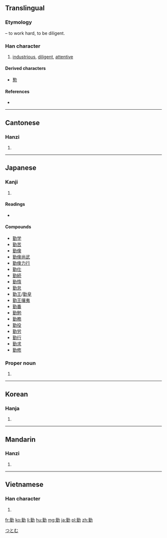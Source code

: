 {{also|懃}}
==Translingual==
===Etymology===
{{Han compound|堇|力|t2=strong|ls=psc|c1=p|c2=s}} – to work hard, to be diligent.

===Han character===
{{Han char|rn=19|rad=力|as=11|sn=13|four=4412<sub>7</sub>|canj=廿一大尸 (TMKS)|ids=⿰[[堇]][[力]]}}

# [[industrious]], [[diligent]], [[attentive]]

====Derived characters====
* [[懃]]

====References====
* {{Han ref|kx=0149.060|dkj=02415|dj=0336.130|hdz=10378.030|uh=52E4|ud=21220|bh=B6D4|bd=46804}}

----

==Cantonese==

===Hanzi===
{{yue-hanzi|jyut=|y=kan4}}

# {{defn|lang=yue|sort=力11}}

----

==Japanese==

===Kanji===
{{ja-kanji|grade=6|rs=力11}}

# {{defn|lang=ja|sort=力11}}

====Readings====
* {{ja-readings|on=[[きん]] (kin), [[ごん]] (gon)|kun=[[つとめる]] (tsutomeru), [[つとめ]] (tsutome)}}

====Compounds====
* [[勤学]]
* [[勤苦]]
* [[勤倹]]
* [[勤倹尚武]]
* [[勤倹力行]]
* [[勤仕]]
* [[勤続]]
* [[勤惰]]
* [[勤怠]]
* [[勤王]]/[[勤皇]]
* [[勤王攘夷]]
* [[勤番]]
* [[勤勉]]
* [[勤務]]
* [[勤役]]
* [[勤労]]
* [[勤行]]
* [[勤求]]
* [[勤修]]

===Proper noun===
{{ja-pos|k|proper|hira=つとむ|rom=Tsutomu}}

# {{given name|male|lang=ja}}

[[Category:Japanese male given names|つとむ]]

----

==Korean==

===Hanja===
{{ko-hanja|hangeul=근|rv=geun|mr=kŭn}}

# {{defn|lang=ko|sort=力11}}

----

==Mandarin==

===Hanzi===
{{cmn-hanzi|pin=[[qín]] ([[qin2]])|wg=ch'in<sup>2</sup>}}

# {{defn|lang=cmn|sort=力11}}

----

==Vietnamese==

===Han character===
{{vi-hantu|[[cần]], [[cùn]]|rs=力11}}

# {{defn|lang=vi|sort=力11}}

[[fr:勤]]
[[ko:勤]]
[[li:勤]]
[[hu:勤]]
[[mg:勤]]
[[ja:勤]]
[[pl:勤]]
[[zh:勤]]